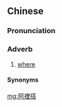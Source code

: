 {{also|阿裏搭|阿里搭}}
==Chinese==
{{zh-forms|s=阿里搭|t2=阿裏搭|type=21}}

===Pronunciation===
{{zh-pron
|w=3hha li taq
|cat=adv
}}

===Adverb===
{{zh-adv}}

# {{lb|zh|Wu}} [[where]]
#: {{zh-x|儂 到 阿裡搭？|Where are you going?|SH}}

====Synonyms====
{{zh-dial|哪裡}}

[[mg:阿裡搭]]